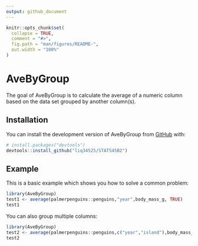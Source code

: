 ```yaml
---
output: github_document
---
```


<!-- README.md is generated from README.Rmd. Please edit that file -->

```r
knitr::opts_chunk$set(
  collapse = TRUE,
  comment = "#>",
  fig.path = "man/figures/README-",
  out.width = "100%"
)
```

# AveByGroup

<!-- badges: start -->
<!-- badges: end -->

The goal of AveByGroup is to calculate the average of a numeric column based on the data set grouped by another column(s).  

## Installation

You can install the development version of AveByGroup from [GitHub](https://github.com/) with:

``` r
# install.packages("devtools")
devtools::install_github("liq34525/STAT545B2")
```

## Example

This is a basic example which shows you how to solve a common problem:

```r
library(AveByGroup)
test1 <- average(palmerpenguins::penguins,"year",body_mass_g, TRUE)  
test1
```
You can also group multiple columns:  
```r
library(AveByGroup)
test2 <- average(palmerpenguins::penguins,c("year","island"),body_mass_g, TRUE)  
test2
```
